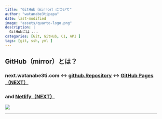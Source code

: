 ```yaml
---
title: "GitHub（mirror）について"
author: "watanabe3tipapa"
date: last-modified
image: "assets/quarto-logo.png"
description: |
  GitHubには ...
categories: [Git, GitHub, CI, API ]
tags: [git, ssh, yml ]
---
```


## GitHub（mirror）とは？

### next.watanabe3ti.com \<-\> [github.Repository](https://github.com/watanabe3tipapa/next) \<-\> [GitHub Pages（NEXT）](https://watanabe3tipapa.github.io/next/)  

### and  [Netlify（NEXT）](https://next-watanabe3ti.netlify.app)

![](./assets/UC900.jpg)

------------------------------------------------------------------------